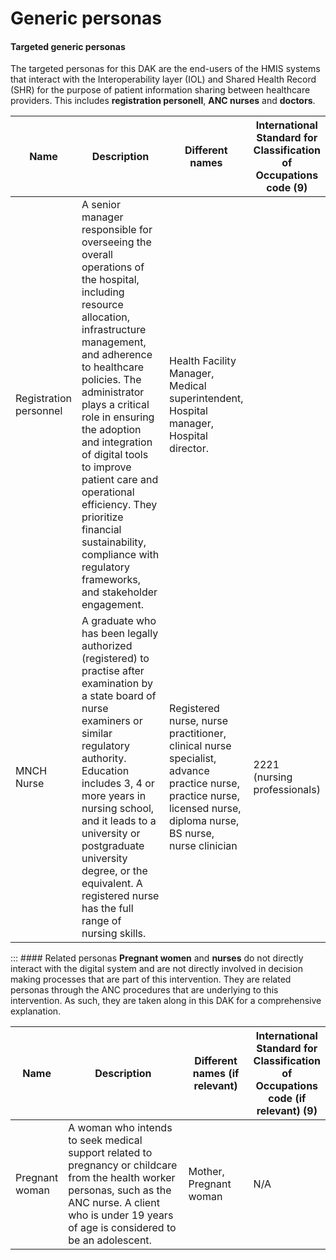# Generic personas

#### Targeted generic personas
The targeted personas for this DAK are the end-users of the HMIS systems that interact with the Interoperability layer (IOL) and Shared Health Record (SHR) for the purpose of patient information sharing between healthcare providers. This includes **registration personell**, **ANC nurses** and **doctors**.


::: {style="font-size: 0.8em;"}
| Name                                          | Description                                                                                                                                                                                                                                                                                                                                                                                                                                                                                                                                                                | Different names                                                                                                    | International Standard for Classification of Occupations code (9) |
|-----------------------------------------------|------------------------------------------------------------------------------------------------------------------------------------------------------------------------------------------------------------------------------------------------------------------------------------------------------------------------------------------------------------------------------------------------------------------------------------------------------------------------------------------------|---------------------------------------------------------------------------------------------------------------------|-------------------------------------------------------------------|
| Registration personnel                        | A senior manager responsible for overseeing the overall operations of the hospital, including resource allocation, infrastructure management, and adherence to healthcare policies. The administrator plays a critical role in ensuring the adoption and integration of digital tools to improve patient care and operational efficiency. They prioritize financial sustainability, compliance with regulatory frameworks, and stakeholder engagement. | Health Facility Manager, Medical superintendent, Hospital manager, Hospital director.                              |                                                                   |
| MNCH Nurse     | A graduate who has been legally authorized (registered) to practise after examination by a state board of nurse examiners or similar regulatory authority. Education includes 3, 4 or more years in nursing school, and it leads to a university or postgraduate university degree, or the equivalent. A registered nurse has the full range of nursing skills. | Registered nurse, nurse practitioner, clinical nurse specialist, advance practice nurse, practice nurse, licensed nurse, diploma nurse, BS nurse, nurse clinician | 2221 (nursing professionals)                                                  |    | Doctor                       | [FIND DESCRIPTION] | [XX]                                       |                                                                   |   |
:::

:::
#### Related personas
**Pregnant women** and **nurses** do not directly interact with the digital system and are not directly involved in decision making processes that are part of this intervention. They are related personas through the ANC procedures that are underlying to this intervention. As such, they are taken along in this DAK for a comprehensive explanation.

::: {style="font-size: 0.8em;"}
| Name            | Description                                                                                                                                                                                                                                                   | Different names (if relevant)                                                                                     | International Standard for Classification of Occupations code (if relevant) (9) |
|----------------|---------------------------------------------------------------------------------------------------------------------------------------------------------------------------------------------------------------------------------------------------------------|-------------------------------------------------------------------------------------------------------------------|--------------------------------------------------------------------------------|
| Pregnant woman | A woman who intends to seek medical support related to pregnancy or childcare from the health worker personas, such as the ANC nurse. A client who is under 19 years of age is considered to be an adolescent. | Mother, Pregnant woman                                                       | N/A                                                                            |

:::